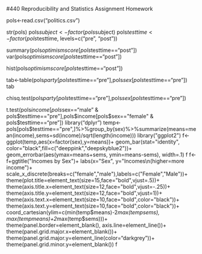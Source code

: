 #440 Reproducibility and Statistics Assignment Homework

<!-- This is an Rmd comment. -->
<!--
You can make comments several lines long by inserting
the text in between the the start and the end of the 
comment.

Comments are where I'll tell you what to do. You should
use the space directly below the comments to do what
the comment asks. You should also describe what you're
doing to make it obvious to the reader so they can
easily follow your logic in a fully reproducible way.
For any statistical tests you run, you should explain
the results in plain English and present the statistics
as you would in an APA style manuscript. For any symbols
you don't know how to use/can't use, feel free to use the name
instead (e.g. alpha)
--> 

<!-- Load the politics.csv data file. -->

pols<-read.csv("politics.csv")

<!-- 
Check the structure.
subject, party, testtime, minwage, and sex need to be factors.
optimismscore and income should be integer and numeric vectors.
Fix any variables that aren't right.
-->
<!-- Since I want to take into account your preferences, as you mentioned in the Example, I also utilized the below commands. -->

str(pols)
pols$subject<-factor(pols$subject)
pols$testtime<-factor(pols$testtime, levels=c("pre", "post"))
<!-- Find the minimum, mean, and variance for posttest
optimism scores. -->
<!-- I could do this two ways.  Either the way I presented it below or, alternately, I could forego the summary and use the min(pols$omtimismscore[pols$testtime=="post"]) and mean(pols$optimismscore[pols$testtime=="post"]) as well as the var(pols$optimismscore[pols$testtime=="post"]).  I simply thought I'd kill two birds with one stone and use two commands instead of three.-->

summary(pols$optimismscore[pols$testtime=="post"])
var(pols$optimismscore[pols$testtime=="post"])

<!-- Create a histogram of posttest optimism scores.
Feel free to use the default ugly settings since
we didn't cover how to do this in ggplot2. If
you're a real go-getter, see if you can figure
out how to make a prettier histogram with better
labels, etc. using ggplot2. -->

hist(pols$optimismscore[pols$testtime=="post"])

<!-- Run a test to determine whether political affiliation
is independent of one's gender.
Present the data supporting your analyses in graphical or
tabular form.
-->

<!-- Again, there are two ways to do this.  Either the way I do it below or using testtime=="post".  Either will get you the answer.
-->

tab<-table(pols$party[pols$testtime=="pre"],pols$sex[pols$testtime=="pre"])
tab

chisq.test(pols$party[pols$testtime=="pre"],pols$sex[pols$testtime=="pre"])

<!--With a result of X-squared = 0.72674, df = 2, p-value = 0.6953, we can accept the null hypothesis -->

<!-- Run a test to determine whether or not males and females
have different incomes.
Create a graph to display your data that includes the relevant
means and standard errors.-->

t.test(pols$income[pols$sex=="male" & pols$testtime=="pre"],pols$income[pols$sex=="female" & pols$testtime=="pre"])
library("dplyr")
temp<-pols[pols$testtime=="pre",]%>%group_by(sex)%>%summarize(means=mean(income),sems=sd(income)/sqrt(length(income)))
library("ggplot2")
f<-ggplot(temp,aes(x=factor(sex),y=means))+
    geom_bar(stat="identity", color="black",fill=c("deeppink","deepskyblue2"))+
    geom_errorbar(aes(ymax=means+sems, ymin=means-sems), width=.1)
f
f<-f+ggtitle("Incomes by Sex")+
    labs(x="Sex", y="Incomes\n(higher=more income")+
    scale_x_discrete(breaks=c("female","male"),labels=c("Female","Male"))+
    theme(plot.title=element_text(size=15,face="bold",vjust=.5))+
    theme(axis.title.x=element_text(size=12,face="bold",vjust=-.25))+
    theme(axis.title.y=element_text(size=12,face="bold",vjust=1))+
    theme(axis.text.x=element_text(size=10,face="bold",color="black"))+
    theme(axis.text.y=element_text(size=10,face="bold",color="black"))+
    coord_cartesian(ylim=c(min(temp$means)-2*max(temp$sems),max(temp$means)+2*max(temp$sems)))+
    theme(panel.border=element_blank(), axis.line=element_line())+
    theme(panel.grid.major.x=element_blank())+
    theme(panel.grid.major.y=element_line(color="darkgrey"))+
    theme(panel.grid.minor.y=element_blank())
f

<!-- See if male and females with different political affiliations
have different posttest optimism scores. Create a graph to display
your data that includes the relevant means and standard errors.-->

<!-- Create a line graph for the same data. With
error bars of course!-->


<!-- Run a test to see if optimism scores pre- and post
watching videos depends on sex.-->


<!-- Run a Multiple Regression Analysis to see
whether you can predict someones posttest optimism
scores from their pretest optimism scores and party
affiliation. Create a figure that shows the distributions
of pre- and posttest optimism scores and sex and create
lines that best fit the data for both sexes regardless of
whether the lines are warranted based on the statistical
analyses-->

